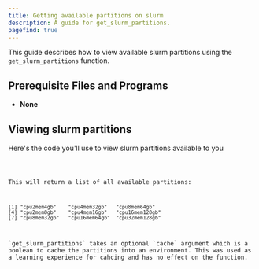 ```yaml
---
title: Getting available partitions on slurm
description: A guide for get_slurm_partitions.
pagefind: true
---
```




This guide describes how to view available slurm partitions using the `get_slurm_partitions` function.

## Prerequisite Files and Programs

- **None**

## Viewing slurm partitions

Here's the code you'll use to view slurm partitions available to you


<Code title="view_partitions.R" lang="r" code={view_partitions}/>

This will return a list of all available partitions:
```
[1] "cpu2mem4gb"    "cpu4mem32gb"   "cpu8mem64gb"  
[4] "cpu2mem8gb"    "cpu4mem16gb"   "cpu16mem128gb"
[7] "cpu8mem32gb"   "cpu16mem64gb"  "cpu32mem128gb"
```

<Aside type='note'>
`get_slurm_partitions` takes an optional `cache` argument which is a boolean to cache the partitions into an environment. This was used as a learning experience for cahcing and has no effect on the function.
</Aside>